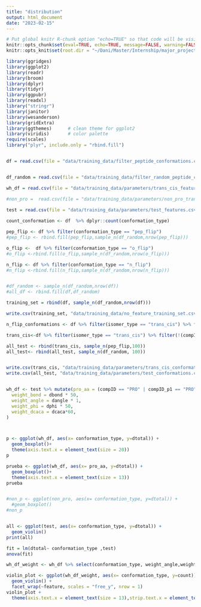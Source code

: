 ---
title: "distribution"
output: html_document
date: "2023-02-15"
---


```{r, setup, echo=FALSE}
# Put global knitr R-chunk option "echo=TRUE" so that code will be visible in your HTML document:
knitr::opts_chunk$set(eval=TRUE, echo=TRUE, message=FALSE, warning=FALSE)
knitr::opts_knit$set(root.dir = "~/Dani/Master/Internship/major_project")
```

```{r, echo=FALSE}
library(ggridges)
library(ggplot2)
library(readr)
library(broom)
library(dplyr)
library(tidyr)
library(ggpubr)
library(readxl)
library("stringr")
library(janitor)
library(wesanderson)
library(gridExtra) 
library(ggthemes)      # clean theme for ggplot2
library(viridis)       # color palette
require(scales)
library("plyr", include.only = "rbind.fill")



```

```{r}

df = read.csv(file = "data/training_data/filter_peptide_conformations.csv" )


df_random = read.csv(file = "data/training_data/filter_random_peptide_conformations.csv")

wh_df = read.csv(file = "data/training_data/parameters/trans_cis_features.csv")

#non_pro =  read.csv(file = "data/training_data/parameters/non_pro_trans_cis_wh_data.csv")
 
test = read.csv(file = "data/training_data/parameters/test_features.csv")
```

```{r}
count_conformation <- df  %>% dplyr::count(conformation_type)

pep_flip <- df %>% filter(conformation_type == "pep_flip") 
#pep_flip <- rbind.fill(pep_flip,sample_n(df_random,nrow(pep_flip)))

o_flip <-  df %>% filter(conformation_type == "o_flip") 
#o_flip <-rbind.fill(o_flip,sample_n(df_random,nrow(o_flip)))

n_flip <- df %>% filter(conformation_type == "n_flip") 
#n_flip <-rbind.fill(n_flip,sample_n(df_random,nrow(n_flip)))


#df_random <- sample_n(df_random,nrow(df))
#all_df <- rbind.fill(df,df_random)

```


```{r}
training_set = rbind(df, sample_n(df_random,nrow(df)))

write.csv(training_set, "data/training_data/no_feature_training_set.csv", row.names=FALSE)

```



```{r}
n_flip_conformations <- df %>% filter(isomer_type == "trans_cis") %>% filter(!(compID == "PRO" | compID_p1 == "PRO")) %>%   filter(between(delta_omega, 160, 200)) %>%  filter(!between(omega_final, 20, 340)) %>% filter(conformation_type == "n_flip") %>% slice_max(delta_sum, n = 200)

trans_cis<-df %>% filter(isomer_type == "trans_cis") %>% filter(!(compID == "PRO" | compID_p1 == "PRO")) %>%   filter(between(delta_omega, 160, 200)) %>%  filter(!between(omega_final, 20, 340)) %>% group_by(conformation_type) %>% slice_max(delta_sum, n = 100)

all_test <- rbind(trans_cis, sample_n(pep_flip,100))
all_test<- rbind(all_test, sample_n(df_random, 100))


write.csv(trans_cis, "data/training_data/parameters/trans_cis_conformations.csv", row.names=FALSE)
write.csv(all_test, "data/training_data/parameters/test_conformations.csv", row.names=FALSE)



```

```{r}

wh_df <- test %>% mutate(pro_aa = (compID == "PRO" | compID_p1 == "PRO")) %>% mutate(
  weight_bond = dbond * 50,
  weight_angle = dangle * 1,
  weight_phi = dphi * 50,
  weight_dcaca = dcaca*60,
)



p <- ggplot(wh_df, aes(x= conformation_type, y=dtotal)) + 
  geom_boxplot()+ 
  theme(axis.text.x = element_text(size = 20))
p

prueba <- ggplot(wh_df, aes(x= pro_aa, y=dtotal)) + 
  geom_boxplot()+ 
  theme(axis.text.x = element_text(size = 13))
prueba


#non_p <- ggplot(non_pro, aes(x= conformation_type, y=dtotal)) + 
  #geom_boxplot()
#non_p


all <- ggplot(test, aes(x= conformation_type, y=dtotal)) + 
  geom_violin()
print(all)

fit = lm(dtotal~ conformation_type ,test)
anova(fit)
```
```{r}
wh_df_weight <- wh_df %>% select(conformation_type, weight_angle,weight_phi,weight_dcaca,weight_bond,dtotal) %>% pivot_longer(!conformation_type, names_to = "feature", values_to = "count")

violin_plot <- ggplot(wh_df_weight, aes(x= conformation_type, y=count)) +
  geom_violin() +
  facet_wrap(~feature, scales = "free_y", nrow = 1)
violin_plot + 
  theme(axis.text.x = element_text(size = 13),strip.text.x = element_text(size = 15))
  
```



